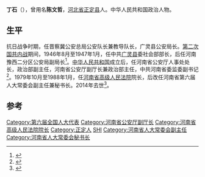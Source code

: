 '''丁石'''（{{bd|1918年|2月|2014年|10月15日|catIdx=Ding}}），曾用名'''陈文哲'''，[[河北省|河北省]][[正定县|正定县]]人。中华人民共和国政治人物。

==生平==
抗日战争时期，任晋察冀公安总局公安队长兼教导队长，广灵县公安局长。[[第二次国共内战|第二次国共内战]]期间，1946年8月至1947年1月，任中共[[广灵县|广灵县]]委社会部部长，后任河南豫西二分区公安局副局长<ref>{{cite news|title=丁石同志生平：生于河北省正定县1936年参加革命|url=http://news.dahe.cn/2014/10-20/103634311.html|accessdate=2015-03-28|newspaper=大河网|archive-date=2015-04-02|archive-url=https://web.archive.org/web/20150402145712/http://news.dahe.cn/2014/10-20/103634311.html|dead-url=no}}</ref>。[[中华人民共和国|中华人民共和国]]成立后，任河南省公安厅人事处处长，政治部副主任，河南省公安厅副厅长兼政治部主任，中共河南省委监委副书记<ref>{{cite news|title=中共中央总书记、国家主席、中央军委主席习近平对丁石同志逝世表示悼念和慰问李克强刘云山赵乐际表示悼念和慰问 胡锦涛表示悼念和慰问郭庚茂谢伏瞻等省领导表示悼念和慰问 丁石同志遗体送别仪式在郑州举行|url=http://newpaper.dahe.cn/hnrb/html/2014-10/20/content_1163013.htm?div=-1|accessdate=2015-03-28|newspaper=河南日报|archive-date=2015-04-02|archive-url=https://web.archive.org/web/20150402231448/http://newpaper.dahe.cn/hnrb/html/2014-10/20/content_1163013.htm?div=-1|dead-url=no}}</ref>。1979年10月至1988年1月，任[[河南省高级人民法院|河南省高级人民法院]]院长，后改任河南省第六届人大常委会副主任兼秘书长。2014年去世<ref>{{cite news|title=河南省高院原院长丁石逝世 习近平李克强等悼念|url=http://www.chinanews.com/gn/2014/10-20/6693944.shtml|accessdate=2015-03-28|newspaper=中国新闻网|archive-date=2015-04-02|archive-url=https://web.archive.org/web/20150402095119/http://www.chinanews.com/gn/2014/10-20/6693944.shtml|dead-url=no}}</ref>。

==参考==
{{reflist}}
{{中国政治人物小作品}}

{{DEFAULTSORT:D}}
[[Category:第六届全国人大代表|Category:第六届全国人大代表]]
[[Category:河南省公安厅副厅长|Category:河南省公安厅副厅长]]
[[Category:河南省高级人民法院院长|Category:河南省高级人民法院院长]]
[[Category:正定人|Category:正定人]]
[[Category:丁姓|SHI]]
[[Category:河南省人大常委会副主任|Category:河南省人大常委会副主任]]
[[Category:河南省人大常委会秘书长|Category:河南省人大常委会秘书长]]